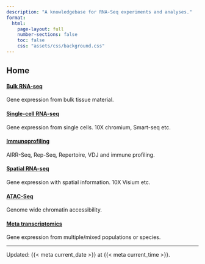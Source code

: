 ```yaml
---
description: "A knowledgebase for RNA-Seq experiments and analyses."
format:
  html:
    page-layout: full
    number-sections: false
    toc: false
    css: "assets/css/background.css"
---
```


## Home {.unnumbered}

#### [Bulk RNA-seq](chapters/bulk/index.html)  
Gene expression from bulk tissue material.

#### [Single-cell RNA-seq](chapters/sc/index.html)  
Gene expression from single cells. 10X chromium, Smart-seq etc.

#### [Immunoprofiling](chapters/immune/index.html)  
AIRR-Seq, Rep-Seq, Repertoire, VDJ and immune profiling.

#### [Spatial RNA-seq](chapters/spatial/index.html)
Gene expression with spatial information. 10X Visium etc.

#### [ATAC-Seq](chapters/atacseq/index.html)  
Genome wide chromatin accessibility.

#### [Meta transcriptomics](chapters/spatial/index.html)  
Gene expression from multiple/mixed populations or species.

::: {.coverbg}

:::

---

::: small
Updated: {{< meta current_date >}} at {{< meta current_time >}}.
:::